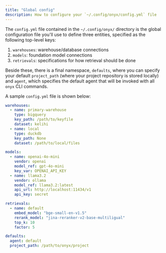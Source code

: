 ```yaml
---
title: "Global config"
description: How to configure your `~/.config/onyx/config.yml` file
---
```


The `config.yml` file contained in the `~/.config/onyx/` directory is the
global configuration file you'll use to define three entities, specified as the
following top-level keys:

1. `warehouses`: warehouse/database connections
2. `models`: foundation model connections
3. `retrievals`: specifications for how retrieval should be done

Beside these, there is a final namespace, `defaults`, where you can specify
your default `project_path` (where your project repository is stored locally)
and `agent`, which specifies the default agent that will be invoked with all
`onyx` CLI commands.

A sample `config.yml` file is shown below:

```yaml
warehouses:
  - name: primary-warehouse
    type: bigquery
    key_path: /path/to/keyfile
    dataset: kelihi
  - name: local
    type: duckdb
    key_path: None
    dataset: /path/to/local/files

models:
  - name: openai-4o-mini
    vendor: openai
    model_ref: gpt-4o-mini
    key_var: OPENAI_API_KEY
  - name: llama3.2
    vendor: ollama
    model_ref: llama3.2:latest
    api_url: http://localhost:11434/v1
    api_key: secret

retrievals:
  - name: default
    embed_model: "bge-small-en-v1.5"
    rerank_model: "jina-reranker-v2-base-multiligual"
    top_k: 10
    factor: 5

defaults:
  agent: default
  project_path: /path/to/onyx/project
````
